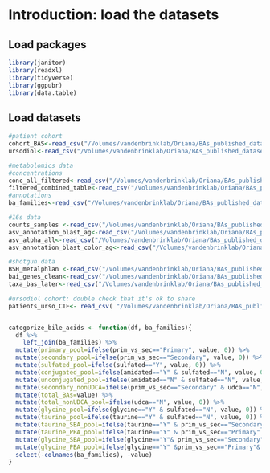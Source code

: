 # Introduction: load the datasets

## Load packages
```r
library(janitor)
library(readxl)
library(tidyverse)
library(ggpubr)
library(data.table)
```

## Load datasets
```r
#patient cohort
cohort_BAS<-read_csv("/Volumes/vandenbrinklab/Oriana/BAs_published_datasets/cohort_BAS.csv")
ursodiol<-read_csv("/Volumes/vandenbrinklab/Oriana/BAs_published_datasets/ursodiol.csv")

#metabolomics data
#concentrations
conc_all_filtered<-read_csv("/Volumes/vandenbrinklab/Oriana/BAs_published_datasets/conc_all_filtered.csv")
filtered_combined_table<-read_csv("/Volumes/vandenbrinklab/Oriana/BAs_published_datasets/filtered_combined_table.csv")
#annotations
ba_families<-read_csv("/Volumes/vandenbrinklab/Oriana/BAs_published_datasets/ba_families.csv")

#16s data
counts_samples <-read_csv("/Volumes/vandenbrinklab/Oriana/BAs_published_datasets/counts_samples.csv")
asv_annotation_blast_ag<-read_csv("/Volumes/vandenbrinklab/Oriana/BAs_published_datasets/asv_annotation_blast_ag.csv")
asv_alpha_all<-read_csv("/Volumes/vandenbrinklab/Oriana/BAs_published_datasets/asv_alpha_all.csv")
asv_annotation_blast_color_ag<-read_csv("/Volumes/vandenbrinklab/Oriana/BAs_published_datasets/asv_annotation_blast_color_ag.csv")

#shotgun data
BSH_metalphlan <-read_csv("/Volumes/vandenbrinklab/Oriana/BAs_published_datasets/BSH_metalphlan.csv")
bai_genes_clean<-read_csv("/Volumes/vandenbrinklab/Oriana/BAs_published_datasets/bai_genes_clean.csv")
taxa_bas_later<-read_csv("/Volumes/vandenbrinklab/Oriana/BAs_published_datasets/taxa_bas_later.csv")

#ursodiol cohort: double check that it's ok to share
patients_urso_CIF<- read_csv( "/Volumes/vandenbrinklab/Oriana/BAs_published_datasets/don't include/patients_urso_CIF.csv")


categorize_bile_acids <- function(df, ba_families){
  df %>% 
    left_join(ba_families) %>% 
  mutate(primary_pool=ifelse(prim_vs_sec=="Primary", value, 0)) %>% 
  mutate(secondary_pool=ifelse(prim_vs_sec=="Secondary", value, 0)) %>% 
  mutate(sulfated_pool=ifelse(sulfated=="Y", value, 0)) %>% 
  mutate(conjugated_pool=ifelse(amidated=="Y" & sulfated=="N", value, 0)) %>% 
  mutate(unconjugated_pool=ifelse(amidated=="N" & sulfated=="N", value, 0)) %>% 
  mutate(secondary_nonUDCA=ifelse(prim_vs_sec=="Secondary" & udca=="N", value, 0)) %>% 
  mutate(total_BAs=value) %>% 
  mutate(total_nonUDCA_pool=ifelse(udca=="N", value, 0)) %>% 
  mutate(glycine_pool=ifelse(glycine=="Y" & sulfated=="N", value, 0)) %>% 
  mutate(taurine_pool=ifelse(taurine=="Y" & sulfated=="N", value, 0)) %>% 
  mutate(taurine_SBA_pool=ifelse(taurine=="Y" & prim_vs_sec=="Secondary" & sulfated=="N", value, 0)) %>% 
  mutate(taurine_PBA_pool=ifelse(taurine=="Y" & prim_vs_sec=="Primary" & sulfated=="N", value, 0)) %>% 
  mutate(glycine_SBA_pool=ifelse(glycine=="Y"& prim_vs_sec=="Secondary" & sulfated=="N", value, 0)) %>% 
  mutate(glycine_PBA_pool=ifelse(glycine=="Y" &prim_vs_sec=="Primary"& sulfated=="N", value, 0)) %>% 
  select(-colnames(ba_families), -value) 
}
```








